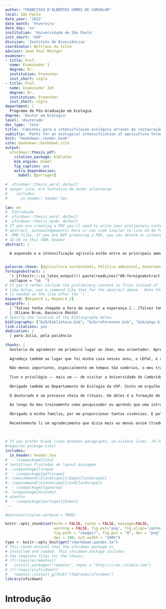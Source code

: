 ```yaml
---
author: "FRANCISCO D'ALBERTAS GOMES DE CARVALHO"
local: São Paulo
date_year: '2022'
date_month: 'Fevereiro'
date_day: 'xx'
institution: 'Universidade de São Paulo'
inst_short: 'USP'
division: 'Instituto de Biosciências'
coordinator: Beltrano da Silva
advisor: Jean Paul Meztger
examiner:
- title: Prof.
  name: Examinador 1
  degree: Dr.
  institution: Preencher
  inst_short: sigla
- title: Prof.
  name: Examinador 2eh
  degree: Dr.
  institution: Preencher
  inst_short: sigla
department: |
  Programa de Pós-Graduação em Ecologia
degree: 'Doutor em Ecologia'
level: 'doutorado'
doc_type: 'tese'
title: 'Caminhos para a intensificação ecológica através da restauração e da certificação agrícola'
subtitle: 'Paths for an ecological intensification of agriculture through restoration and agriculture certification' 
knit: "bookdown::render_book"
site: bookdown::bookdown_site
output: 
  ufscdown::thesis_pdf:
    citation_package: biblatex
    bib_engine: biber
    fig_caption: yes
    extra_dependencies:
      babel: [portuges]
      
#  ufscdown::thesis_word: default    
# apagar isso, era tentativa de mudar orientacao
#    includes: 
#      in_header: header.tex
      
lan: en
#  Introdução
#  ufscdown::thesis_word: default
#  ufscdown::thesis_epub: default
# If you are creating a PDF you'll need to write your preliminary content (e.g., 
# abstract, acknowledgements) here or use code similar to line 43-44 for the 
# .RMD files. If you are NOT producing a PDF, you can delete or silence lines 
# 42-59 in this YAML header.
abstract: |
  
  A expansão e a intensificação agrícola estão entre as principais ameaças à biodiversidade e para a provisão de serviços ecossistêmicos. Neste contexto, a conservação e restauração de áreas naturais dentro de propriedades rurais aparecem como importantes medidas de mitigação.  De modo complementar, formas alternativas de manejo agrícola também podem ser adotadas para uma produção mais sustentável, como é o caso das certificações agrícolas. Em troca de seguir um conjunto de boas práticas, propriedades que adotam a certificação recebem um selo certificando sua adesão. Diante desse quadro, essa tese tem como objetivo contribuir no entendimento de caminhos para uma agricultura mais sustentável, seja através de um planejamento adequado das ações de conservação e restauração dentro de propriedades privadas, utilizando o contexto do atendimento à legislação ambiental, e pela avaliação rigorosa da efetividade de ações de certificação para a conservação no Brasil. No capítulo 1, buscamos compreender quais os principais fatores associados à alocação de reservas de vegetação em propriedades rurais. A legislação exige dos proprietários entre 20 e 80% da área de suas propriedades para vegetação natural, o que é denominado como Reserva Legal. Caso não possuam essa área vegetada, os proprietários devem restaurar ou compensar uma área equivalente fora da propriedade. Além disso, áreas sensíveis, como topos de morro e matas ripárias são denominadas áreas de preservação permanente (APP) e devem obrigatoriamente ser restauradas e conservadas.  Cabe aos proprietários definir a localização e o arranjo espacial das Reservas Legais, afetando a capacidade dessas reservas em manter a biodiversidade e prover serviços ecossistêmicos. Utilizando dados de mais de 3.600 propriedades, encontramos que as decisões de alocação de Reserva Legal são tomadas de modo a maximizar os ganhos com a propriedade e reduzir custos com restauração. Esse padrão é similar ao encontrado para áreas protegidas públicas, localizadas em regiões economicamente marginais. Estas áreas não necessariamente tem o maior potencial de biodiversidade e provisão de serviços ecossistêmicos, sugerindo que intervenções de governança podem ser necessárias para maximizar os benefícios da alocação de Reservas Legais. Nesse sentido, no capítulo 2, para dar suporte a decisões melhores por parte dos proprietários, fizemos uma análise detalhada dos custos de restaurar áreas agrícolas, mas também dos potenciais benefícios, como o incremento na produtividade por meio do aumento na provisão de serviços como polinização, controle natural de pragas e regulação climática. Focando em um “hotspot” global de restauração, a Mata Atlântica, desenvolvemos uma série de cenários futuros em fazendas de café para compreender em que situações os custos poderiam ser balanceados por benefícios derivados de serviços ecossistêmicos e pela geração de créditos de carbono. Nossos resultados sugerem que os custos podem ser compensados pelo aumento de produtividade quando as propriedades já têm 10% de vegetação nativa e a área final de vegetação se limita a 25% do total da propriedade. Além disso, verificamos que os valores atuais praticados no mercado de carbono não são suficientes para compensar os custos líquidos para metas de restauração mais ambiciosas. Identificar situações que conciliam paisagens biodiversas, mitigação climática e produção agrícola tem amplas implicações para o manejo agrícola e para que a restauração ecológica de paisagens agrícolas ganhe escala. Finalmente, no capítulo 3, investigamos se a certificação agrícola tem efeitos quantificáveis para a conservação.  Apesar do crescimento das áreas certificadas, estabelecer uma relação direta entre a certificação e benefícios ambientais decorrentes ainda é uma questão em aberto. Utilizamos o banco de dados de uma das principais certificadoras de café do Brasil e realizamos uma análise robusta dos impactos da certificação para a redução do desmatamento, aumento da regeneração e para o cumprimento da legislação ambiental.  Não encontramos um efeito direto da certificação sobre o desmatamento e a regeneração de vegetação nativa, nem para a alocação de Reserva Legal dentro das propriedades. Entretanto, propriedades certificadas estão recuperando mais suas áreas de APP, o que demonstra uma sinergia entre ferramentas não governamentais e o cumprimento da lei. Benefícios ainda maiores poderiam ser atingidos em locais com governança mais fraca, como fronteiras agrícolas ou países de baixa renda. Além disso, há espaço para expandir os benefícios mesmo em áreas consolidadas, usando a certificação como uma ferramenta facilitadora da adoção da legislação ambiental de modo ainda mais amplo, como no caso do incentivo à alocação de Reservas Legais dentro das propriedades em detrimento de compensação fora. Os resultados contribuem para o ainda limitado número de estudos focando na efetividade da certificação para a conservação. Em conclusão, essa tese contribui para a melhor compreensão da adoção da legislação ambiental por proprietários rurais, os custos e benefícios envolvidos, bem como na efetividade de ferramentas alternativas às medidas de comando-e-controle para promover a sustentabilidade agrícola, como é o caso da certificação.


palavras-chave: [Agricultura sustentável, Política ambiental, Governança, Serviços ecossistêmcios, Restauração]
foreignabstract: |
  `r if(knitr:::is_latex_output()) paste(readLines("00-foreignabstract.Rmd"), 
  collapse = '\n  ')`
# If you'd rather include the preliminary content in files instead of inline
# like below, use a command like that for the abstract above.  Note that a tab 
# is needed on the line after the `|`.
keyword: [Keyword 1, Keyword 2]
epigrafe: |
  | "Talvez tenha chegado a hora de superar a esperança.[...]Talvez tenha chegado o momento de compreender que, diante de tal conjuntura, é preciso fazer o muito mais difícil: criar/lutar mesmos sem esperança. O que vai costurar os rasgos do Brasil não é a esperança, mas a nossa capacidade de enfrentar os conflitos mesmo quando sabemos que vamos perder."   
  | (Eliane Brum, Banzeiro Òkòtó)
# Specify the location of the bibliography below
bibliography: ["bib/biblioteca.bib", "bib/references.bib", "bib/pkgs.bib"]
link-citations: yes
dedication: |
  | para Julia, pela paciência
  
thanks: |
  Gostaria de agradecer em primeiro lugar ao Jean, meu orientador. Aprendi muito – e espero continuar aprendendo – nos últimos oito anos (!) em que trabalhamos juntos.
    
  Agradeço também ao lugar que foi minha casa nesses anos, o LEPaC, e a todos os membros atuais e passados desse laboratório incrível. Foi realmente inspirador conviver com tantas pessoas talentosas e dedicadas em fazer ciência. Nele, além de me formar como pesquisador, fiz amigos que carrego pra toda vida. Não me arrisco a esgotar nomes, afinal, o LEPaC é uma casa bem grande. Mas deixo aqui registrado quem me acompanhou ao longo do doutorado: Isa, Ju, Mila, Clarice, Carito, Pat, Doug, Artur, Adrian, Karla, Naty, Vitor, Duda, Mari, Ma Fê (se esqueci de alguém, me desculpem). As trocas acadêmicas e pessoais, impossíveis de serem separadas, com certeza me fizeram um Ecólogo melhor. Obrigado também ao Wellington por todo o suporte.
  
  Não menos importante, especialmente em tempos tão sombrios, o meu trabalho só foi possível graças ao financiamento que me foi concedido pela CAPES (O presente trabalho foi realizado com apoio da Coordenação de Aperfeiçoamento de Pessoal de Nível Superior – Brasil (CAPES) – Código de Financiamento 001) e pela FAPESP (2018/22881-2). Espero estar à altura do voto de confiança que me foi dado, e que a minha pesquisa seja um pequeno tijolo na construção de um futuro possível.
  
  Tive o privilégio –- mais um –- de visitar a Universidade de Cambridge, no Reino Unido, durante 12 meses. Foram meses muito ricos e de muito trabalho. Fui muito bem recebido e queria registrar aqui minha gratidão ao Andrew Balmford, meu supervisor e ao Charles, Gianlucca e Fernando, que fizeram com que eu me sentisse em casa.
  
  Obrigado também ao Departamento de Ecologia da USP. Sinto um orgulho danado de ter feito parte desse lugar. Por trás dele estão pessoas incríveis como a Vera e a Shirlene, espinhas dorsais do programa. Além, é claro, dos discentes, que se tornam amigos, companhias de cafés, conversas, viagens e planos.
  
  O doutorado é um processo cheio de rituais. Um deles é a formação de um comitê de acompanhamento, para nos socorrer de vez em quando. Agradeço ao Gerd Sparovek e ao Luis Fernando Guedes Pinto por toparem ser parte dele. Outro é a banca de qualificação. Obrigado à Rozely Ferreira, Carla Morsello e ao Paulo Guilherme Mollin pelas contribuições.
  
  Ao longo do meu treinamento como pesquisador eu aprendi que uma introdução deve ser estruturada como uma pirâmide invertida; começa-se com as teorias e fatos mais gerais, e vai-se afunilando até se chegar ao problema a ser atacado. Aqui  eu fiz o processo inverso. Estou chegando então à base da pirâmide imaginária que me constitui.
  
  Obrigado a minha família, por me proporcionar tantas vivências. E pelo apoio incondicional em (não) fazer escolhas que culminaram em quem eu sou. Obrigado ao meu pai, Gilberto, a minha mãe, Christina e a minha irmã, Manuela.
  
  Recentemente li um agradecimento que dizia mais ou menos assim (tradução minha): “agradeço ao meu amor, sem a qual eu teria terminado esse livro muito mais rápido.” Acho que em um primeiro momento, a frase pode soar ofensiva, mas em seguida, penso que o real sentido é reconhecer nossas prioridades na vida. Agradeço imensamente a Julia, minha companheira. Que na realidade nunca fez meu trabalho ir mais devagar. Ao contrário, sempre me apoiou e incentivou. Mas que também me lembra de que isso, o doutorado, a pesquisa, é apenas uma parte bem pequenininha de mim, de nós. Amo você Juquinha.
  
 
    
# If you prefer blank lines between paragraphs, un-silence lines  74-75 (this 
#requires package tikz)
includes:
  in_header: header.tex
#  - \usepackage{tikz}
# tentativas frustadas de layout paisagem
#- \usepackage{lscape}
#  - \usepackage{pdflscape}
#- \newcommand{\blandscape}{\begin{landscape}}
#- \newcommand{\elandscape}{\end{landscape}}
#  - \usepackage{typearea}
#- \usepackage{dcolumn}
# acentos
#  - \usepackage[portuges]{babel}
---
```


<!--
Above is the YAML (YAML Ain't Markup Language) header that includes a lot of 
metadata used to produce the document.  Be careful with spacing in this header!

If you'd prefer to not include a Dedication, for example, simply delete the 
section entirely, or silence (add #) them. 

If you have other LaTeX packages you would like to include, delete the # 
before header-includes and list the packages after hyphens on new lines.

If you'd like to include a comment that won't be produced in your resulting file 
enclose it in a block like this.

If you receive a duplicate label error after knitting, make sure to delete the 
index.Rmd file and then knit again.

*** mudei label figura pra figure novamente!

# qndo da problema de versao, rodar:

library(tinytex)

tlmgr_install('biber')

tinytex::install_tinytex() 

tlmgr_update()



-->


\renewcommand{\figurename}{Figure}
\renewcommand{\tablename}{Table}


```r

#options(tinytex.verbose = TRUE)

knitr::opts_chunk$set(echo = FALSE, cache = FALSE, message=FALSE, 
                      warning = FALSE, fig.ext='png', fig.align='center', 
                      fig.path = "images/", fig.pos = "H", dev = "png", 
                      dpi = 300, out.width = "100%")
type <- knitr::opts_knit$get("rmarkdown.pandoc.to")
# This chunk ensures that the ufscdown package is
# installed and loaded. This ufscdown package includes
# the template files for the thesis.
# if(!require(remotes))
#   install.packages("remotes", repos = "http://cran.rstudio.com")
# if(!require(ufscdown))
#   remotes::install_github("lfpdroubi/ufscdown")
library(ufscdown)
```

<!-- On ordering the chapter files:
There are two options:
1. Name your chapter files in the order in which you want them to appear (e.g., 
01-Intro, 02-Data, 03-Conclusions). 
2. Otherwise, you can specify the order in which they appear in the 
_bookdown.yml (for PDF only).

Do not include 00(two-hyphens)prelim.Rmd and 00-abstract.Rmd in the YAML file--
they are handled in the YAML above differently for the PDF version.
-->

<!-- The {.unnumbered} option here means that the introduction will be 
"Chapter 0." You can also use {-} for no numbers
on chapters.


-->

# Introdução




